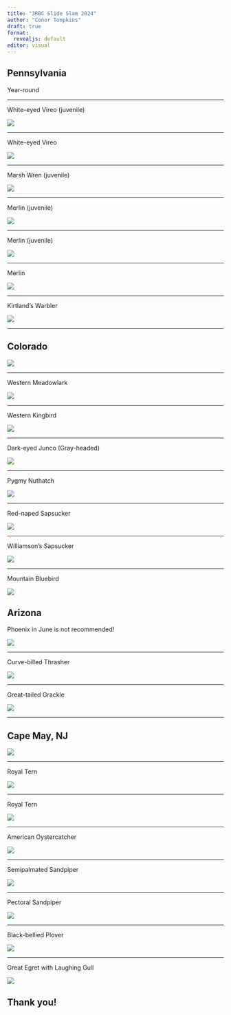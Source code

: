 ```yaml
---
title: "3RBC Slide Slam 2024"
author: "Conor Tompkins"
draft: true
format:
  revealjs: default
editor: visual
---
```


## Pennsylvania

Year-round

------------------------------------------------------------------------

White-eyed Vireo (juvenile)

![](images/DSC00565-01.jpg){fig-align="center"}

------------------------------------------------------------------------

White-eyed Vireo

![](images/DSC00649-01.jpg){fig-align="center"}

------------------------------------------------------------------------

Marsh Wren (juvenile)

![](images/DSC00721.jpg){fig-align="center"}

------------------------------------------------------------------------

Merlin (juvenile)

![](images/DSC09394.jpg){fig-align="center"}

------------------------------------------------------------------------

Merlin (juvenile)

![](images/DSC08789.jpg){fig-align="center"}

------------------------------------------------------------------------

Merlin

![](images/DSC09495.jpg){fig-align="center"}

------------------------------------------------------------------------

Kirtland's Warbler

![](images/DSC04531-Enhanced-NR.jpg){fig-align="center"}

------------------------------------------------------------------------

## Colorado

![](images/Screenshot 2024-12-04 at 18.45.50.png){fig-align="center"}

------------------------------------------------------------------------

Western Meadowlark

![](images/DSC02752.jpg){fig-align="center"}

------------------------------------------------------------------------

Western Kingbird

![](images/DSC02852.jpg){fig-align="center"}

------------------------------------------------------------------------

Dark-eyed Junco (Gray-headed)

![](images/DSC04163.jpg){fig-align="center"}

------------------------------------------------------------------------

Pygmy Nuthatch

![](images/DSC04199.jpg){fig-align="center"}

------------------------------------------------------------------------

Red-naped Sapsucker

![](images/DSC05987.jpg){fig-align="center"}

------------------------------------------------------------------------

Williamson's Sapsucker

![](images/DSC06108.jpg){fig-align="center"}

------------------------------------------------------------------------

Mountain Bluebird

![](images/DSC04701.jpg){fig-align="center"}

## Arizona

Phoenix in June is not recommended!

![](images/Screenshot 2024-12-04 at 18.36.56.png){fig-align="center"}

------------------------------------------------------------------------

Curve-billed Thrasher

![](images/DSC07847.jpg){fig-align="center"}

------------------------------------------------------------------------

Great-tailed Grackle

![](images/DSC06881.jpg){fig-align="center"}

------------------------------------------------------------------------

## Cape May, NJ

![](images/Screenshot 2024-12-04 at 18.39.31.png){fig-align="center"}

------------------------------------------------------------------------

Royal Tern

![](images/DSC02420.jpg){fig-align="center"}

------------------------------------------------------------------------

Royal Tern

![](images/DSC02265.jpg){fig-align="center"}

------------------------------------------------------------------------

American Oystercatcher

![](images/DSC02525.jpg){fig-align="center"}

------------------------------------------------------------------------

Semipalmated Sandpiper

![](images/DSC02192.jpg){fig-align="center"}

------------------------------------------------------------------------

Pectoral Sandpiper

![](images/DSC04315.jpg){fig-align="center"}

------------------------------------------------------------------------

Black-bellied Plover

![](images/DSC03180.jpg){fig-align="center"}

------------------------------------------------------------------------

Great Egret with Laughing Gull

![](images/DSC03506.jpg){fig-align="center"}

## Thank you!
